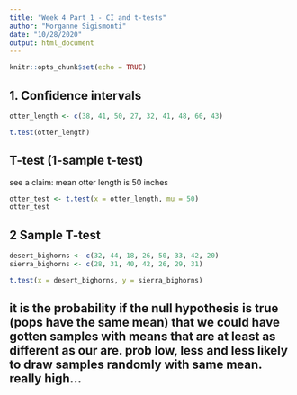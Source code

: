 ```yaml
---
title: "Week 4 Part 1 - CI and t-tests"
author: "Morganne Sigismonti"
date: "10/28/2020"
output: html_document
---
```


```r
knitr::opts_chunk$set(echo = TRUE)
```

## 1. Confidence intervals

```r
otter_length <- c(38, 41, 50, 27, 32, 41, 48, 60, 43)

t.test(otter_length)

```


## T-test (1-sample t-test)

see a claim: mean otter length is 50 inches

```r
otter_test <- t.test(x = otter_length, mu = 50)
otter_test

```

## 2 Sample T-test 

```r
desert_bighorns <- c(32, 44, 18, 26, 50, 33, 42, 20)
sierra_bighorns <- c(28, 31, 40, 42, 26, 29, 31)

t.test(x = desert_bighorns, y = sierra_bighorns)
```


## it is the probability if the null hypothesis is true (pops have the same mean) that we could have gotten samples with means that are at least as different as our are. prob low, less and less likely to draw samples randomly with same mean. really high...



